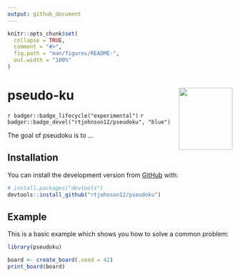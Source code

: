 ```yaml
---
output: github_document
---
```


<!-- README.md is generated from README.Rmd. Please edit that file -->

```r
knitr::opts_chunk$set(
  collapse = TRUE,
  comment = "#>",
  fig.path = "man/figures/README-",
  out.width = "100%"
)
```

# pseudo-ku <img src="man/figures/pseudoku.png" align="right" width="120" height="139"/>

<!-- badges: start -->
`r badger::badge_lifecycle("experimental")`
`r badger::badge_devel("rtjohnson12/pseudoku", "blue")`
<!-- badges: end -->

The goal of pseudoku is to ...

## Installation

You can install the development version from [GitHub](https://github.com/) with:

``` r
# install.packages("devtools")
devtools::install_github("rtjohnson12/pseudoku")
```
## Example

This is a basic example which shows you how to solve a common problem:

```r
library(pseudoku)

board <- create_board(.seed = 42)
print_board(board)
```
